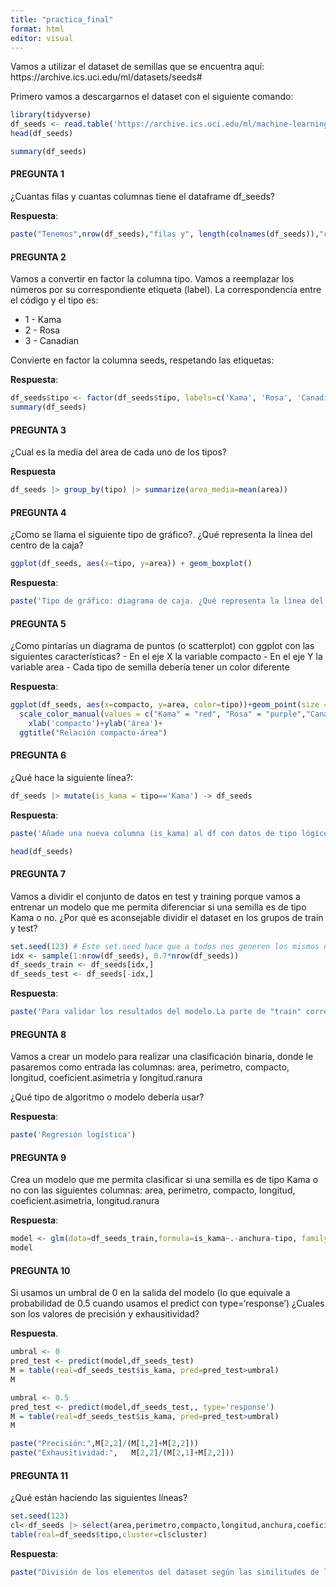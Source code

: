 ---
title: "practica_final"
format: html
editor: visual
---

Vamos a utilizar el dataset de semillas que se encuentra aquí: https://archive.ics.uci.edu/ml/datasets/seeds#

Primero vamos a descargarnos el dataset con el siguiente comando:

```{r}
library(tidyverse)
df_seeds <- read.table('https://archive.ics.uci.edu/ml/machine-learning-databases/00236/seeds_dataset.txt', col.names =c('area','perimetro','compacto','longitud','anchura','coeficient.asimetria','longitud.ranura','tipo'))
head(df_seeds)
```

```{r}
summary(df_seeds)
```

#### PREGUNTA 1

¿Cuantas filas y cuantas columnas tiene el dataframe df_seeds?

**Respuesta**:

```{r}
paste("Tenemos",nrow(df_seeds),"filas y", length(colnames(df_seeds)),"columnas")
```

#### PREGUNTA 2

Vamos a convertir en factor la columna tipo. Vamos a reemplazar los números por su correspondiente etiqueta (label). La correspondencia entre el código y el tipo es:

-   1 - Kama
-   2 - Rosa
-   3 - Canadian

Convierte en factor la columna seeds, respetando las etiquetas:

**Respuesta**:

```{r}
df_seeds$tipo <- factor(df_seeds$tipo, labels=c('Kama', 'Rosa', 'Canadian'))
summary(df_seeds)
```


#### PREGUNTA 3

¿Cual es la media del area de cada uno de los tipos?

**Respuesta**

```{r}
df_seeds |> group_by(tipo) |> summarize(area_media=mean(area))
```

#### PREGUNTA 4

¿Como se llama el siguiente tipo de gráfico?. ¿Qué representa la línea del centro de la caja?

```{r}
ggplot(df_seeds, aes(x=tipo, y=area)) + geom_boxplot()
```

**Respuesta**:
```{r}
paste('Tipo de gráfico: diagrama de caja. ¿Qué representa la línea del centro de la caja?: La mediana de los valores por tipo de semilla con respecto al área.')
```

#### PREGUNTA 5

¿Como pintarías un diagrama de puntos (o scatterplot) con ggplot con las siguientes características? - En el eje X la variable compacto - En el eje Y la variable area - Cada tipo de semilla debería tener un color diferente

**Respuesta**:

```{r}
ggplot(df_seeds, aes(x=compacto, y=area, color=tipo))+geom_point(size = 1)+
  scale_color_manual(values = c("Kama" = "red", "Rosa" = "purple","Canadian" = "blue")) +
    xlab('compacto')+ylab('área')+
  ggtitle("Relación compacto-área")


```

#### PREGUNTA 6

¿Qué hace la siguiente línea?:

```{r}
df_seeds |> mutate(is_kama = tipo=='Kama') -> df_seeds
```

**Respuesta**: 
```{r}
paste('Añade una nueva columna (is_kama) al df con datos de tipo lógíco (True/False) que responde a si el tipo de semilla es "Kama" o no.')
```

```{r}
head(df_seeds)
```

#### PREGUNTA 7

Vamos a dividir el conjunto de datos en test y training porque vamos a entrenar un modelo que me permita diferenciar si una semilla es de tipo Kama o no. ¿Por qué es aconsejable dividir el dataset en los grupos de train y test?

```{r}
set.seed(123) # Este set.seed hace que a todos nos generen los mismos número aleatorios
idx <- sample(1:nrow(df_seeds), 0.7*nrow(df_seeds))
df_seeds_train <- df_seeds[idx,]
df_seeds_test <- df_seeds[-idx,]
```

**Respuesta**: 
```{r}
paste('Para validar los resultados del modelo.La parte de "train" corresponde a los datos que usaremos del df para alimientar/entrenar al modelo y la parte de "test" para evaluar el funcianamiento/comportamiento del modelo ya entrenado')
```

#### PREGUNTA 8

Vamos a crear un modelo para realizar una clasificación binaria, donde le pasaremos como entrada las columnas: area, perimetro, compacto, longitud, coeficient.asimetria y longitud.ranura

¿Qué tipo de algoritmo o modelo debería usar?

**Respuesta**: 
```{r}
paste('Regresión logística')
```

#### PREGUNTA 9

Crea un modelo que me permita clasificar si una semilla es de tipo Kama o no con las siguientes columnas: area, perimetro, compacto, longitud, coeficient.asimetria, longitud.ranura

**Respuesta**:

```{r}
model <- glm(data=df_seeds_train,formula=is_kama~.-anchura-tipo, family=binomial())
model
```


#### PREGUNTA 10

Si usamos un umbral de 0 en la salida del modelo (lo que equivale a probabilidad de 0.5 cuando usamos el predict con type='response') ¿Cuales son los valores de precisión y exhausitividad?

**Respuesta**.

```{r}
umbral <- 0
pred_test <- predict(model,df_seeds_test)
M = table(real=df_seeds_test$is_kama, pred=pred_test>umbral)
M
```
```{r}
umbral <- 0.5
pred_test <- predict(model,df_seeds_test,, type='response')
M = table(real=df_seeds_test$is_kama, pred=pred_test>umbral)
M
```

```{r}
paste("Precisión:",M[2,2]/(M[1,2]+M[2,2]))
paste("Exhausitividad:",   M[2,2]/(M[2,1]+M[2,2]))
```


#### PREGUNTA 11

¿Qué están haciendo las siguientes líneas?

```{r}
set.seed(123)
cl<-df_seeds |> select(area,perimetro,compacto,longitud,anchura,coeficient.asimetria,longitud.ranura) |> kmeans(3)
table(real=df_seeds$tipo,cluster=cl$cluster)
```

**Respuesta**: 
```{r}
paste("División de los elementos del dataset según las similitudes de las características seleccionadas en grupos (definiendo 3 centroides); y muestra de la comparación de la variable 'tipo' con los clusters definidos por algoritmo")
```
